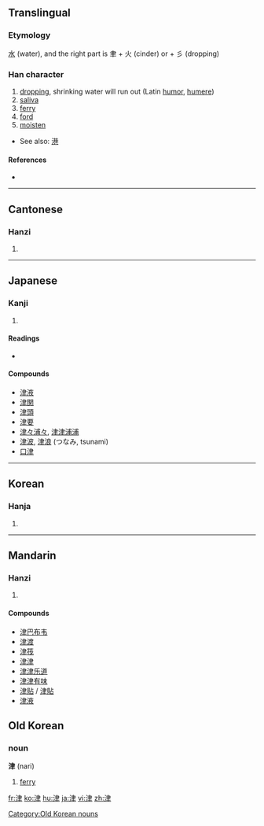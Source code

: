 ==Translingual==

===Etymology===
[[水]] (water), and the right part is 聿 + 火 (cinder) or + 彡 (dropping)

===Han character===
{{Han char|rn=85|rad=水|as=06|sn=9|four=3510<sub>7</sub>|canj=水中手 (ELQ)}}

# [[drop]]ping, shrinking water will run out (Latin [[humor]], [[humere]])
# [[saliva]]
# [[ferry]]
# [[ford]]
# [[moisten]]

* See also: [[港]]

====References====
* {{Han ref|kx=0621.090|dkj=17396|dj=1017.070|hdz=31616.110|uh=6D25|ud=27941|bh=AC7A|bd=44154}}

----

==Cantonese==

===Hanzi===
{{yue-hanzi|jyut=|y=jeun1}}

# {{defn|Cantonese}}

----

==Japanese==

===Kanji===
{{ja-kanji|grade=c|rs=水06}}

# {{defn|Japanese}}

====Readings====
* {{ja-readings|on=[[しん]] (shin)|kun=[[つ]] (tsu)}}

====Compounds====
* [[津液]]
* [[津関]]
* [[津頭]]
* [[津要]]
* [[津々浦々]], [[津津浦浦]]
* [[津波]], [[津浪]] (つなみ, tsunami)
* [[口津]]

----

==Korean==

===Hanja===
{{ko-hanja|hangeul=[[진]]|eumhun=|rv=jin|mr=chin|y=cin}}

# {{defn|Korean}}

----

==Mandarin==

===Hanzi===
{{cmn-hanzi|pin=[[jīn]] ([[jin1]])|wg=chin<sup>1</sup>}}

# {{defn|Mandarin}}

====Compounds====
* [[津巴布韦]]
* [[津渡]]
* [[津筏]]
* [[津津]]
* [[津津乐道]]
* [[津津有味]]
* [[津贴]] / [[津貼]]
* [[津液]]

==Old Korean==

===noun===
'''津''' (nari)

# {{Baekje}} [[ferry]]

[[Category:Old Korean nouns]]

[[fr:津]]
[[ko:津]]
[[hu:津]]
[[ja:津]]
[[vi:津]]
[[zh:津]]